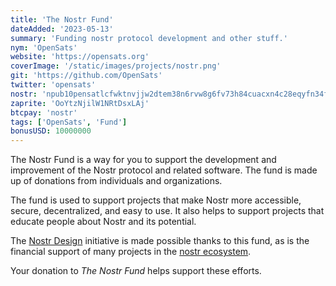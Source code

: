 ```yaml
---
title: 'The Nostr Fund'
dateAdded: '2023-05-13'
summary: 'Funding nostr protocol development and other stuff.'
nym: 'OpenSats'
website: 'https://opensats.org'
coverImage: '/static/images/projects/nostr.png'
git: 'https://github.com/OpenSats'
twitter: 'opensats'
nostr: 'npub10pensatlcfwktnvjjw2dtem38n6rvw8g6fv73h84cuacxn4c28eqyfn34f'
zaprite: 'OoYtzNjilW1NRtDsxLAj'
btcpay: 'nostr'
tags: ['OpenSats', 'Fund']
bonusUSD: 10000000
---
```


The Nostr Fund is a way for you to support the development and
improvement of the Nostr protocol and related software. The fund is made up of
donations from individuals and organizations.

<center>
    <DonateToNostrFundButton/>
</center>

The fund is used to support projects that make Nostr more accessible, secure,
decentralized, and easy to use. It also helps to support projects that educate
people about Nostr and its potential.

The [Nostr Design](/nostr) initiative is made possible thanks to this fund, as
is the financial support of many projects in the [nostr ecosystem](/tags/nostr).

Your donation to *The Nostr Fund* helps support these efforts.
